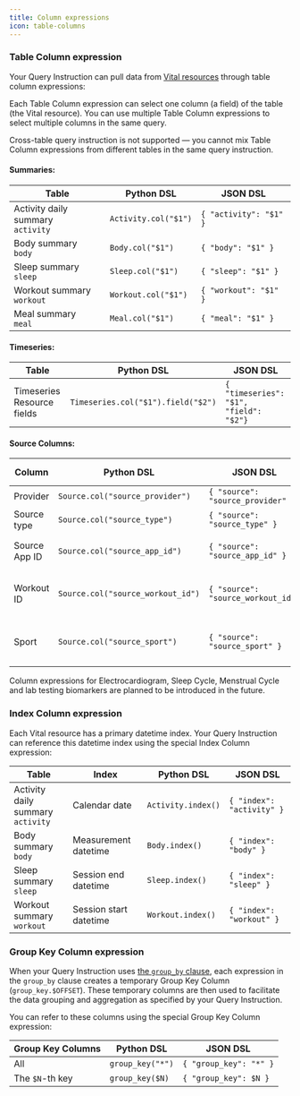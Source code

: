 ```yaml
---
title: Column expressions
icon: table-columns
---
```


### Table Column expression

Your Query Instruction can pull data from [Vital resources](/wearables/providers/resources)
through table column expressions:

Each Table Column expression can select one column (a field) of the table (the Vital resource).
You can use multiple Table Column expressions to select multiple columns in the same query.

<Info>
Cross-table query instruction is not supported — you cannot mix Table Column expressions from
different tables in the same query instruction.
</Info>

#### Summaries:

| Table                                 | Python DSL            | JSON DSL                    
| ------------------------------------- | --------------------- | ----------------------------
| Activity daily summary<br/>`activity` | `Activity.col("$1")`  | `{ "activity": "$1" }`
| Body summary<br/>`body`               | `Body.col("$1")`      | `{ "body": "$1" }`
| Sleep summary<br/>`sleep`             | `Sleep.col("$1")`     | `{ "sleep": "$1" }`
| Workout summary<br/>`workout`         | `Workout.col("$1")`   | `{ "workout": "$1" }`
| Meal summary<br/>`meal`               | `Meal.col("$1")`      | `{ "meal": "$1" }`

#### Timeseries:

| Table                                   | Python DSL                                  | JSON DSL
| ----------------------------------------| ------------------------------------------- | ----------------------------------------------------
| Timeseries Resource fields              | `Timeseries.col("$1").field("$2")`          | `{ "timeseries": "$1", "field": "$2"}`


#### Source Columns:

| Column                                | Python DSL                           | JSON DSL                           | Available in
| ------------------------------------- | ------------------------------------ | -----------------------------------|-----------------------------
| Provider                              | `Source.col("source_provider")`      | `{ "source": "source_provider" }`  | All Tables
| Source type                           | `Source.col("source_type")`          | `{ "source": "source_type" }`      | All Tables
| Source App ID                         | `Source.col("source_app_id")`        | `{ "source": "source_app_id" }`    | All summary tables
| Workout ID                            | `Source.col("source_workout_id")`    | `{ "source": "source_workout_id"}` | Workout Stream timeseries only
| Sport                                 | `Source.col("source_sport")`         | `{ "source": "source_sport" }`     | Workout Stream timeseries only

<Note>
Column expressions for Electrocardiogram, Sleep Cycle, Menstrual Cycle and lab testing biomarkers are planned to be introduced in the future.
</Note>

### Index Column expression

Each Vital resource has a primary datetime index. Your Query Instruction can reference this datetime
index using the special Index Column expression:

| Table                                | Index                  | Python DSL          | JSON DSL                    
| ------------------------------------ | ---------------------- | ------------------- | ----------------------------
| Activity daily summary<br/>`activity`| Calendar date          | `Activity.index()`  | `{ "index": "activity" }`
| Body summary<br/>`body`              | Measurement datetime   | `Body.index()`      | `{ "index": "body" }`
| Sleep summary<br/>`sleep`            | Session end datetime   | `Sleep.index()`     | `{ "index": "sleep" }`
| Workout summary<br/>`workout`        | Session start datetime | `Workout.index()`   | `{ "index": "workout" }`



### Group Key Column expression


When your Query Instruction uses [the `group_by` clause](/api-reference/horizon-ai/aggregation/query-dsl/group-by-clause), each expression
in the `group_by` clause creates a temporary Group Key Column (`group_key.$OFFSET`). These temporary columns are then used to
facilitate the data grouping and aggregation as specified by your Query Instruction.

You can refer to these columns using the special Group Key Column expression:

| Group Key Columns | Python DSL       | JSON DSL 
| ----------------- | ---------------- | -----------------------
| All               | `group_key("*")` | `{ "group_key": "*" }`
| The `$N`-th key   | `group_key($N)`  | `{ "group_key": $N }`
